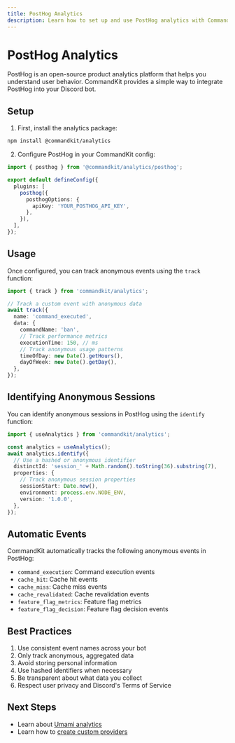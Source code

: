 ```yaml
---
title: PostHog Analytics
description: Learn how to set up and use PostHog analytics with CommandKit.
---
```


# PostHog Analytics

PostHog is an open-source product analytics platform that helps you understand user behavior. CommandKit provides a simple way to integrate PostHog into your Discord bot.

## Setup

1. First, install the analytics package:

```sh
npm install @commandkit/analytics
```

2. Configure PostHog in your CommandKit config:

```ts
import { posthog } from '@commandkit/analytics/posthog';

export default defineConfig({
  plugins: [
    posthog({
      posthogOptions: {
        apiKey: 'YOUR_POSTHOG_API_KEY',
      },
    }),
  ],
});
```

## Usage

Once configured, you can track anonymous events using the `track` function:

```ts
import { track } from 'commandkit/analytics';

// Track a custom event with anonymous data
await track({
  name: 'command_executed',
  data: {
    commandName: 'ban',
    // Track performance metrics
    executionTime: 150, // ms
    // Track anonymous usage patterns
    timeOfDay: new Date().getHours(),
    dayOfWeek: new Date().getDay(),
  },
});
```

## Identifying Anonymous Sessions

You can identify anonymous sessions in PostHog using the `identify` function:

```ts
import { useAnalytics } from 'commandkit/analytics';

const analytics = useAnalytics();
await analytics.identify({
  // Use a hashed or anonymous identifier
  distinctId: 'session_' + Math.random().toString(36).substring(7),
  properties: {
    // Track anonymous session properties
    sessionStart: Date.now(),
    environment: process.env.NODE_ENV,
    version: '1.0.0',
  },
});
```

## Automatic Events

CommandKit automatically tracks the following anonymous events in PostHog:

- `command_execution`: Command execution events
- `cache_hit`: Cache hit events
- `cache_miss`: Cache miss events
- `cache_revalidated`: Cache revalidation events
- `feature_flag_metrics`: Feature flag metrics
- `feature_flag_decision`: Feature flag decision events

## Best Practices

1. Use consistent event names across your bot
2. Only track anonymous, aggregated data
3. Avoid storing personal information
4. Use hashed identifiers when necessary
5. Be transparent about what data you collect
6. Respect user privacy and Discord's Terms of Service

## Next Steps

- Learn about [Umami analytics](./03-umami.mdx)
- Learn how to [create custom providers](./04-custom-providers.mdx)
